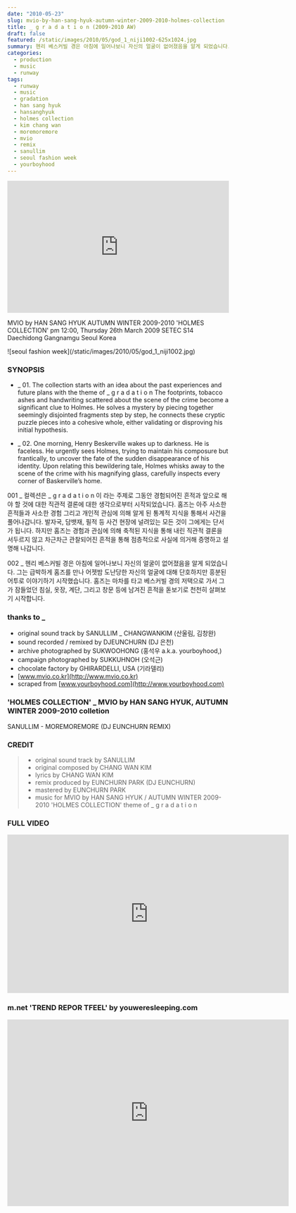 ```yaml
---
date: "2010-05-23"
slug: mvio-by-han-sang-hyuk-autumn-winter-2009-2010-holmes-collection
title: _ g r a d a t i o n (2009-2010 AW)
draft: false
featured: /static/images/2010/05/god_1_niji1002-625x1024.jpg
summary: 헨리 베스커빌 경은 아침에 일어나보니 자신의 얼굴이 없어졌음을 알게 되었습니다. 그는 급박하게 홈즈를 만나 어젯밤 도난당한 자신의 얼굴에 대해 단호하지만 흥분된 어투로 이야기하기 시작했습니다. 홈즈는 마차를 타고 베스커빌 경의 저택으로 가서 그가 잠들었던 침실, 옷장, 계단, 그리고 창문 등에 남겨진 흔적을 돋보기로 천천히 살펴보기 시작합니다.
categories: 
  - production
  - music
  - runway
tags:
  - runway
  - music
  - gradation
  - han sang hyuk
  - hansanghyuk
  - holmes collection
  - kim chang wan
  - moremoremore
  - mvio
  - remix
  - sanullim
  - seoul fashion week
  - yourboyhood
---
```


<iframe
  width="100%"
  height="300"
  scrolling="no"
  frameBorder="no"
  src="https://w.soundcloud.com/player/?url=https%3A//api.soundcloud.com/tracks/1873758&amp;color=%23ff5500&amp;auto_play=false&amp;hide_related=false&amp;show_comments=true&amp;show_user=true&amp;show_reposts=false&amp;show_teaser=true&amp;visual=true"
></iframe>

MVIO by HAN SANG HYUK
AUTUMN WINTER 2009-2010
'HOLMES COLLECTION'
pm 12:00, Thursday 26th March 2009
SETEC S14 Daechidong Gangnamgu Seoul Korea

<div className="container flex justify-center">
  ![seoul fashion week](/static/images/2010/05/god_1_niji1002.jpg)
</div>

### SYNOPSIS

- _ 01. The collection starts with an idea about the past experiences and future plans with the theme of _ g r a d a t i o n The footprints, tobacco ashes and handwriting scattered about the scene of the crime become a significant clue to Holmes. He solves a mystery by piecing together seemingly disjointed fragments step by step, he connects these cryptic puzzle pieces into a cohesive whole, either validating or disproving his initial hypothesis.

- \_ 02. One morning, Henry Beskerville wakes up to darkness. He is faceless.
  He urgently sees Holmes, trying to maintain his composure but frantically, to uncover the fate of the sudden disappearance of his identity.
  Upon relating this bewildering tale, Holmes whisks away to the scene of the crime with his magnifying glass, carefully inspects every corner of Baskerville’s home.

001 _ 컬렉션은 _ g r a d a t i o n 이 라는 주제로 그동안 경험되어진 흔적과 앞으로 해야 할 것에 대한 직관적 결론에 대한 생각으로부터 시작되었습니다. 홈즈는 아주 사소한 흔적들과 사소한 경험 그리고 개인적 관심에 의해 알게 된 통계적 지식을 통해서 사건을 풀어나갑니다. 발자국, 담뱃재, 필적 등 사건 현장에 널려있는 모든 것이 그에게는 단서가 됩니다. 하지만 홈즈는 경험과 관심에 의해 축적된 지식을 통해 내린 직관적 결론을 서두르지 않고 차근차근 관찰되어진 흔적을 통해 점층적으로 사실에 의거해 증명하고 설명해 나갑니다.

002 \_ 헨리 베스커빌 경은 아침에 일어나보니 자신의 얼굴이 없어졌음을 알게 되었습니다. 그는 급박하게 홈즈를 만나 어젯밤 도난당한 자신의 얼굴에 대해 단호하지만 흥분된 어투로 이야기하기 시작했습니다. 홈즈는 마차를 타고 베스커빌 경의 저택으로 가서 그가 잠들었던 침실, 옷장, 계단, 그리고 창문 등에 남겨진 흔적을 돋보기로 천천히 살펴보기 시작합니다.

### thanks to \_

- original sound track by SANULLIM \_ CHANGWANKIM (산울림, 김창완)
- sound recorded / remixed by DJEUNCHURN (DJ 은천)
- archive photographed by SUKWOOHONG (홍석우 a.k.a. yourboyhood,)
- campaign photographed by SUKKUHNOH (오석근)
- chocolate factory by GHIRARDELLI, USA (기라델리)
- [www.mvio.co.kr](http://www.mvio.co.kr)
- scraped from [www.yourboyhood.com](http://www.yourboyhood.com)

### 'HOLMES COLLECTION' \_ MVIO by HAN SANG HYUK, AUTUMN WINTER 2009-2010 colletion

SANULLIM - MOREMOREMORE (DJ EUNCHURN REMIX)

### CREDIT

> - original sound track by SANULLIM
> - original composed by CHANG WAN KIM
> - lyrics by CHANG WAN KIM
> - remix produced by EUNCHURN PARK (DJ EUNCHURN)
> - mastered by EUNCHURN PARK
> - music for MVIO by HAN SANG HYUK / AUTUMN WINTER 2009-2010 'HOLMES COLLECTION' theme of \_ g r a d a t i o n

### FULL VIDEO

<div className="aspect-ratio container flex justify-center">
  <iframe
    src="https://player.vimeo.com/video/10495868"
    width="640"
    height="360"
    frameBorder="0"
    webkitallowfullscreen="true"
    mozallowfullscreen="true"
    allowFullScreen
  ></iframe>
</div>

### m.net 'TREND REPOR TFEEL' by youweresleeping.com

<div className="aspect-ratio container flex justify-center">
  <iframe
    src="https://player.vimeo.com/video/11460314"
    width="640"
    height="424"
    frameBorder="0"
    webkitallowfullscreen="true"
    mozallowfullscreen="true"
    allowFullScreen
  ></iframe>
</div>
